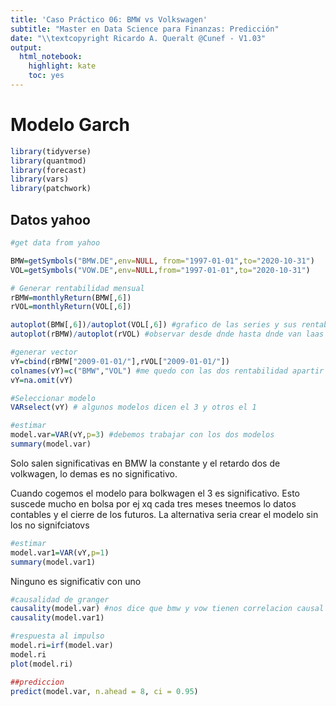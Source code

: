 ```yaml
---
title: 'Caso Práctico 06: BMW vs Volkswagen'
subtitle: "Master en Data Science para Finanzas: Predicción"
date: "\\textcopyright Ricardo A. Queralt @Cunef - V1.03"
output:
  html_notebook:
    highlight: kate
    toc: yes
---
```


# Modelo Garch

```r
library(tidyverse)
library(quantmod)
library(forecast)
library(vars)
library(patchwork)
```


## Datos yahoo
```r

#get data from yahoo

BMW=getSymbols("BMW.DE",env=NULL, from="1997-01-01",to="2020-10-31")
VOL=getSymbols("VOW.DE",env=NULL,from="1997-01-01",to="2020-10-31")

# Generar rentabilidad mensual
rBMW=monthlyReturn(BMW[,6])
rVOL=monthlyReturn(VOL[,6])

```
```r
autoplot(BMW[,6])/autoplot(VOL[,6]) #grafico de las series y sus rentabilidades
autoplot(rBMW)/autoplot(rVOL) #observar desde dnde hasta dnde van laas rentabilidades
```


```r
#generar vector
vY=cbind(rBMW["2009-01-01/"],rVOL["2009-01-01/"])
colnames(vY)=c("BMW","VOL") #me quedo con las dos rentabilidad apartir del 2009
vY=na.omit(vY)
```


```r
#Seleccionar modelo
VARselect(vY) # algunos modelos dicen el 3 y otros el 1
```

```r
#estimar
model.var=VAR(vY,p=3) #debemos trabajar con los dos modelos
summary(model.var)
```

Solo salen significativas en BMW la constante y el retardo dos de volkwagen, lo demas es no significativo.

Cuando cogemos el modelo para bolkwagen el 3 es significativo. Esto suscede mucho en bolsa por ej xq cada tres meses tneemos lo datos contables y el cierre de los futuros. La alternativa seria crear el modelo sin los no signifciatovs

```r
#estimar
model.var1=VAR(vY,p=1)
summary(model.var1)
```


Ninguno es significativ con uno
```r
#causalidad de granger
causality(model.var) #nos dice que bmw y vow tienen correlacion causal contemporaneo entonces en este caso una funcion de transferencia es mas adecuada. Es decir no tiene sentido utilizar un VAR en este caso.
causality(model.var1)
```

```r
#respuesta al impulso
model.ri=irf(model.var)
model.ri
plot(model.ri)

##prediccion
predict(model.var, n.ahead = 8, ci = 0.95)
```



